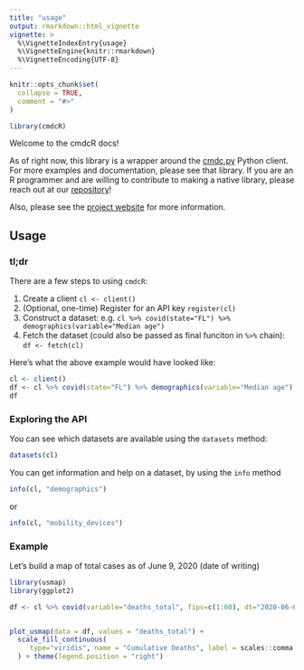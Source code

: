 ```yaml
---
title: "usage"
output: rmarkdown::html_vignette
vignette: >
  %\VignetteIndexEntry{usage}
  %\VignetteEngine{knitr::rmarkdown}
  %\VignetteEncoding{UTF-8}
---
```


```r
knitr::opts_chunk$set(
  collapse = TRUE,
  comment = "#>"
)
```

```r
library(cmdcR)
```

Welcome to the cmdcR docs!

As of right now, this library is a wrapper around the [cmdc.py](https://github.com/valorumdata/cmdc.py) Python client. For more examples and documentation, please see that library. If you are an R programmer and are willing to contribute to making a native library, please reach out at our [repository](https://github.com/valorumdata/cmdcR)!

Also, please see the [project website](https://covid.valorum.ai) for more information.

## Usage

### tl;dr
 
There are a few steps to using `cmdcR`:

1. Create a client `cl <- client()`
2. (Optional, one-time) Register for an API key `register(cl)`
3. Construct a dataset: e.g. `cl %>% covid(state="FL") %>% demographics(variable="Median age")`
4. Fetch the dataset (could also be passed as final funciton in ` %>% ` chain): `df <- fetch(cl)`

Here's what the above example would have looked like:

```r
cl <- client()
df <- cl %>% covid(state="FL") %>% demographics(variable="Median age") %>% fetch()
df
```


### Exploring the API

You can see which datasets are available using the `datasets` method:

```r
datasets(cl)
```

You can get information and help on a dataset, by using the `info` method

```r
info(cl, "demographics")
```

or

```r
info(cl, "mobility_devices")
```


### Example

Let's build a map of total cases as of June 9, 2020 (date of writing)

```r
library(usmap)
library(ggplot2)

df <- cl %>% covid(variable="deaths_total", fips=c(1:60), dt="2020-06-05") %>% fetch()


plot_usmap(data = df, values = "deaths_total") + 
  scale_fill_continuous(
     type="viridis", name = "Cumulative Deaths", label = scales::comma
  ) + theme(legend.position = "right")
```

